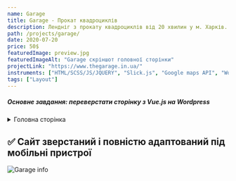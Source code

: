 ```yaml
---
name: Garage
title: Garage - Прокат квадроциклів
description: Лендніг з прокату квадроциклів від 20 хвилин у м. Харків.
path: /projects/garage/
date: 2020-07-20
price: 50$
featuredImage: preview.jpg
featuredImageAlt: "Garage скріншот головної сторінки"
projectLink: "https://www.thegarage.in.ua/"
instruments: ["HTML/SCSS/JS/JQUERY", "Slick.js", "Google maps API", "Wordpress"]
tags: ["Layout"]
---
```


##### Основне завдання: переверстати сторінку з Vue.js на Wordpress

<details>
<summary className="button">Головна сторінка</summary>

![Головна сторінка Garage](garage-full.jpg)

</details>

## ✅ Сайт зверстаний і повністю адаптований під мобільні пристрої

![Garage info](info01.jpg)
